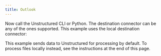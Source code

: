 ```yaml
---
title: Outlook
---
```



<NewDocument />


<SharedContentOutlook/>

Now call the Unstructured CLI or Python. The destination connector can be any of the ones supported. This example uses the local destination connector:

This example sends data to Unstructured for processing by default. To process files locally instead, see the instructions at the end of this page.


<CodeGroup>
  <OutlookSh />
  <OutlookPyV2 />
</CodeGroup>


<SharedPartitionByAPIOSS/>

